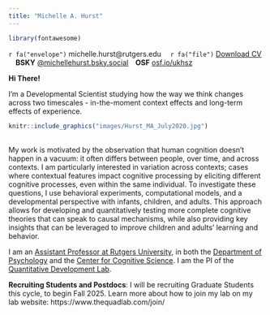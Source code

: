 ```yaml
---
title: "Michelle A. Hurst"
---
```


```r
library(fontawesome)
```

`r fa("envelope")` michelle.hurst@rutgers.edu &emsp;`r fa("file")` [Download CV](files/HURST_CV_2023Sept20.pdf){target="_blank"} &emsp;**BSKY** [@michellehurst.bsky.social](https://bsky.app/profile/michellehurst.bsky.social){target="_blank"}&emsp;**OSF** [osf.io/ukhsz](https://osf.io/ukhsz){target="_blank"} 

**Hi There!**
<br>

I'm a Developmental Scientist studying how the way we think changes across two timescales - in-the-moment context effects and long-term effects of experience. 
<br>

<div class = "row">

::: {.floatting}

```r
knitr::include_graphics("images/Hurst_MA_July2020.jpg")
```
<br>
My work is motivated by the observation that human cognition doesn't happen in a vacuum: it often differs between people, over time, and across contexts. I am particularly interested in variation across contexts; cases where contextual features impact cognitive processing by eliciting different cognitive processes, even within the same individual. To investigate these questions, I use behavioral experiments, computational models, and a developmental perspective with infants, children, and adults. This approach allows for developing and quantitatively testing more complete cognitive theories that can speak to causal mechanisms, while also providing key insights that can be leveraged to improve children and adults' learning and behavior. 

I am an [Assistant Professor at Rutgers University](https://psych.rutgers.edu/people/chair-v-cs/faculty-profile/1389-hurst-michelle), in both the [Department of Psychology](https://psych.rutgers.edu/) and the [Center for Cognitive Science](https://ruccs.rutgers.edu/). I am the PI of the [Quantitative Development Lab](https://www.thequadlab.com/).


**Recruiting Students and Postdocs**: I will be recruiting Graduate Students this cycle, to begin Fall 2025. Learn more about how to join my lab on my lab website: https://www.thequadlab.com/join/
:::

</div>

<div class = "row">



</div>